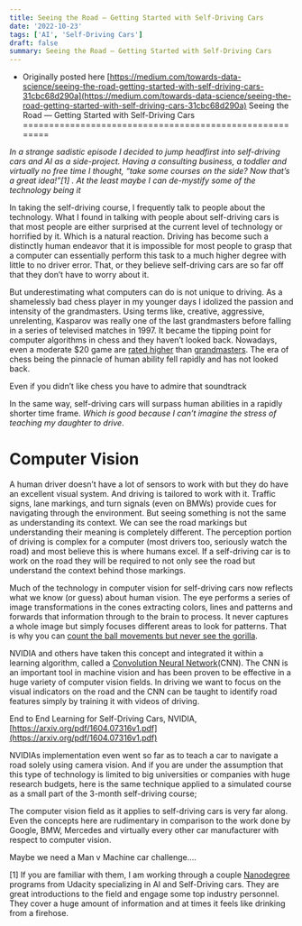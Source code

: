 ```yaml
---
title: Seeing the Road — Getting Started with Self-Driving Cars
date: '2022-10-23'
tags: ['AI', 'Self-Driving Cars']
draft: false
summary: Seeing the Road — Getting Started with Self-Driving Cars
---
```


* Originally posted here [https://medium.com/towards-data-science/seeing-the-road-getting-started-with-self-driving-cars-31cbc68d290a](https://medium.com/towards-data-science/seeing-the-road-getting-started-with-self-driving-cars-31cbc68d290a)
Seeing the Road — Getting Started with Self-Driving Cars
========================================================

_In a strange sadistic episode I decided to jump headfirst into self-driving cars and AI as a side-project. Having a consulting business, a toddler and virtually no free time I thought, “take some courses on the side? Now that’s a great idea!”\[1\] . At the least maybe I can de-mystify some of the technology being it_

In taking the self-driving course, I frequently talk to people about the technology. What I found in talking with people about self-driving cars is that most people are either surprised at the current level of technology or horrified by it. Which is a natural reaction. Driving has become such a distinctly human endeavor that it is impossible for most people to grasp that a computer can essentially perform this task to a much higher degree with little to no driver error. That, or they believe self-driving cars are so far off that they don’t have to worry about it.

But underestimating what computers can do is not unique to driving. As a shamelessly bad chess player in my younger days I idolized the passion and intensity of the grandmasters. Using terms like, creative, aggressive, unrelenting, Kasparov was really one of the last grandmasters before falling in a series of televised matches in 1997. It became the tipping point for computer algorithms in chess and they haven’t looked back. Nowadays, even a moderate $20 game are [rated higher](https://www.chess.com/article/view/the-best-computer-chess-engines) than [grandmasters](https://ratings.fide.com/top.phtml?list=men). The era of chess being the pinnacle of human ability fell rapidly and has not looked back.

Even if you didn’t like chess you have to admire that soundtrack

In the same way, self-driving cars will surpass human abilities in a rapidly shorter time frame. _Which is good because I can’t imagine the stress of teaching my daughter to drive_.

Computer Vision
===============

A human driver doesn’t have a lot of sensors to work with but they do have an excellent visual system. And driving is tailored to work with it. Traffic signs, lane markings, and turn signals (even on BMWs) provide cues for navigating through the environment. But seeing something is not the same as understanding its context. We can see the road markings but understanding their meaning is completely different. The perception portion of driving is complex for a computer (most drivers too, seriously watch the road) and most believe this is where humans excel. If a self-driving car is to work on the road they will be required to not only see the road but understand the context behind those markings.

Much of the technology in computer vision for self-driving cars now reflects what we know (or guess) about human vision. The eye performs a series of image transformations in the cones extracting colors, lines and patterns and forwards that information through to the brain to process. It never captures a whole image but simply focuses different areas to look for patterns. That is why you can [count the ball movements but never see the gorilla](https://www.youtube.com/watch?v=IGQmdoK_ZfY).

NVIDIA and others have taken this concept and integrated it within a learning algorithm, called a [Convolution Neural Network](https://en.wikipedia.org/wiki/Convolutional_neural_network)(CNN). The CNN is an important tool in machine vision and has been proven to be effective in a huge variety of computer vision fields. In driving we want to focus on the visual indicators on the road and the CNN can be taught to identify road features simply by training it with videos of driving.

End to End Learning for Self-Driving Cars, NVIDIA, [https://arxiv.org/pdf/1604.07316v1.pdf](https://arxiv.org/pdf/1604.07316v1.pdf)

NVIDIAs implementation even went so far as to teach a car to navigate a road solely using camera vision. And if you are under the assumption that this type of technology is limited to big universities or companies with huge research budgets, here is the same technique applied to a simulated course as a small part of the 3-month self-driving course;

The computer vision field as it applies to self-driving cars is very far along. Even the concepts here are rudimentary in comparison to the work done by Google, BMW, Mercedes and virtually every other car manufacturer with respect to computer vision.

Maybe we need a Man v Machine car challenge….

\[1\] If you are familiar with them, I am working through a couple [Nanodegree](https://www.udacity.com/nanodegree) programs from Udacity specializing in AI and Self-Driving cars. They are great introductions to the field and engage some top industry personnel. They cover a huge amount of information and at times it feels like drinking from a firehose.
